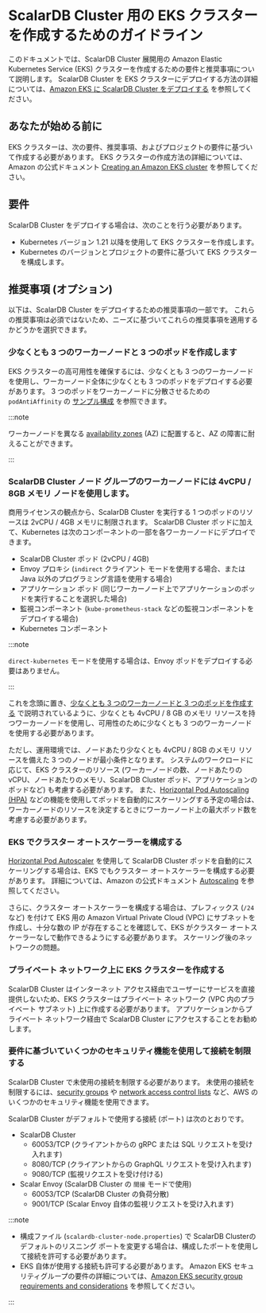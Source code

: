 # ScalarDB Cluster 用の EKS クラスターを作成するためのガイドライン

このドキュメントでは、ScalarDB Cluster 展開用の Amazon Elastic Kubernetes Service (EKS) クラスターを作成するための要件と推奨事項について説明します。 ScalarDB Cluster を EKS クラスターにデプロイする方法の詳細については、[Amazon EKS に ScalarDB Cluster をデプロイする](ManualDeploymentGuideScalarDBClusterOnEKS.mdx) を参照してください。

## あなたが始める前に

EKS クラスターは、次の要件、推奨事項、およびプロジェクトの要件に基づいて作成する必要があります。 EKS クラスターの作成方法の詳細については、Amazon の公式ドキュメント [Creating an Amazon EKS cluster](https://docs.aws.amazon.com/eks/latest/userguide/create-cluster.html) を参照してください。

## 要件

ScalarDB Cluster をデプロイする場合は、次のことを行う必要があります。

* Kubernetes バージョン 1.21 以降を使用して EKS クラスターを作成します。
* Kubernetes のバージョンとプロジェクトの要件に基づいて EKS クラスターを構成します。

## 推奨事項 (オプション)

以下は、ScalarDB Cluster をデプロイするための推奨事項の一部です。 これらの推奨事項は必須ではないため、ニーズに基づいてこれらの推奨事項を適用するかどうかを選択できます。

### 少なくとも 3 つのワーカーノードと 3 つのポッドを作成します

EKS クラスターの高可用性を確保するには、少なくとも 3 つのワーカーノードを使用し、ワーカーノード全体に少なくとも 3 つのポッドをデプロイする必要があります。 3 つのポッドをワーカーノードに分散させるための `podAntiAffinity` の [サンプル構成](../conf/scalardb-cluster-custom-values-indirect-mode.yaml) を参照できます。

:::note

ワーカーノードを異なる [availability zones](https://docs.aws.amazon.com/AWSEC2/latest/UserGuide/using-regions-availability-zones.html) (AZ) に配置すると、AZ の障害に耐えることができます。

:::

### ScalarDB Cluster  ノード グループのワーカーノードには 4vCPU / 8GB メモリ ノードを使用します。

商用ライセンスの観点から、ScalarDB Cluster を実行する 1 つのポッドのリソースは 2vCPU / 4GB メモリに制限されます。 ScalarDB Cluster ポッドに加えて、Kubernetes は次のコンポーネントの一部を各ワーカーノードにデプロイできます。

* ScalarDB Cluster ポッド (2vCPU / 4GB)
* Envoy プロキシ (`indirect` クライアント モードを使用する場合、または Java 以外のプログラミング言語を使用する場合)
* アプリケーション ポッド (同じワーカーノード上でアプリケーションのポッドを実行することを選択した場合)
* 監視コンポーネント (`kube-prometheus-stack` などの監視コンポーネントをデプロイする場合)
* Kubernetes コンポーネント

:::note

`direct-kubernetes` モードを使用する場合は、Envoy ポッドをデプロイする必要はありません。

:::

これを念頭に置き、[少なくとも 3 つのワーカーノードと 3 つのポッドを作成する](#create-at-least-three-worker-nodes-and-three-pods) で説明されているように、少なくとも 4vCPU / 8 GB のメモリ リソースを持つワーカーノードを使用し、可用性のために少なくとも 3 つのワーカーノードを使用する必要があります。

ただし、運用環境では、ノードあたり少なくとも 4vCPU / 8GB のメモリ リソースを備えた 3 つのノードが最小条件となります。 システムのワークロードに応じて、EKS クラスターのリソース (ワーカーノードの数、ノードあたりの vCPU、ノードあたりのメモリ、ScalarDB Cluster  ポッド、アプリケーションのポッドなど) も考慮する必要があります。 また、[Horizontal Pod Autoscaling (HPA)](https://kubernetes.io/docs/tasks/run-application/horizontal-pod-autoscale/) などの機能を使用してポッドを自動的にスケーリングする予定の場合は、ワーカーノードのリソースを決定するときにワーカーノード上の最大ポッド数を考慮する必要があります。

### EKS でクラスター オートスケーラーを構成する

[Horizontal Pod Autoscaler](https://docs.aws.amazon.com/eks/latest/userguide/horizontal-pod-autoscaler.html) を使用して ScalarDB Cluster  ポッドを自動的にスケーリングする場合は、EKS でもクラスター オートスケーラーを構成する必要があります。 詳細については、Amazon の公式ドキュメント [Autoscaling](https://docs.aws.amazon.com/eks/latest/userguide/autoscaling.html#cluster-autoscaler) を参照してください。

さらに、クラスター オートスケーラーを構成する場合は、プレフィックス (`/24` など) を付けて EKS 用の Amazon Virtual Private Cloud (VPC) にサブネットを作成し、十分な数の IP が存在することを確認して、EKS がクラスター オートスケーラーなしで動作できるようにする必要があります。 スケーリング後のネットワークの問題。

### プライベート ネットワーク上に EKS クラスターを作成する

ScalarDB Cluster はインターネット アクセス経由でユーザーにサービスを直接提供しないため、EKS クラスターはプライベート ネットワーク (VPC 内のプライベート サブネット) 上に作成する必要があります。 アプリケーションからプライベート ネットワーク経由で ScalarDB Cluster にアクセスすることをお勧めします。

### 要件に基づいていくつかのセキュリティ機能を使用して接続を制限する

ScalarDB Cluster で未使用の接続を制限する必要があります。 未使用の接続を制限するには、[security groups](https://docs.aws.amazon.com/vpc/latest/userguide/VPC_SecurityGroups.html) や [network access control lists](https://docs.aws.amazon.com/vpc/latest/userguide/vpc-network-acls.html) など、AWS のいくつかのセキュリティ機能を使用できます。

ScalarDB Cluster がデフォルトで使用する接続 (ポート) は次のとおりです。

* ScalarDB Cluster
  * 60053/TCP (クライアントからの gRPC または SQL リクエストを受け入れます)
  * 8080/TCP (クライアントからの GraphQL リクエストを受け入れます)
  * 9080/TCP (監視リクエストを受け付ける)
* Scalar Envoy (ScalarDB Cluster の `間接` モードで使用)
  * 60053/TCP (ScalarDB Cluster の負荷分散)
  * 9001/TCP (Scalar Envoy 自体の監視リクエストを受け入れます)

:::note

- 構成ファイル (`scalardb-cluster-node.properties`) で ScalarDB Clusterのデフォルトのリスニング ポートを変更する場合は、構成したポートを使用して接続を許可する必要があります。
- EKS 自体が使用する接続も許可する必要があります。 Amazon EKS セキュリティグループの要件の詳細については、[Amazon EKS security group requirements and considerations](https://docs.aws.amazon.com/eks/latest/userguide/sec-group-reqs.html) を参照してください。

:::
